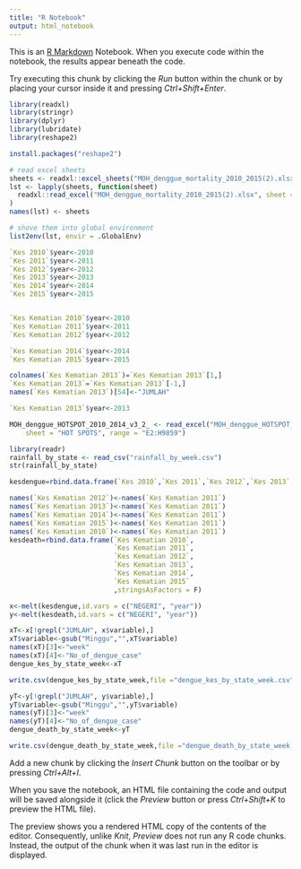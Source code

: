 ```yaml
---
title: "R Notebook"
output: html_notebook
---
```


This is an [R Markdown](http://rmarkdown.rstudio.com) Notebook. When you execute code within the notebook, the results appear beneath the code. 

Try executing this chunk by clicking the *Run* button within the chunk or by placing your cursor inside it and pressing *Ctrl+Shift+Enter*. 




```r
library(readxl)
library(stringr)
library(dplyr)
library(lubridate)
library(reshape2)
```

```r
install.packages("reshape2")
```

```r


# read excel sheets
sheets <- readxl::excel_sheets("MOH_denggue_mortality_2010_2015(2).xlsx")
lst <- lapply(sheets, function(sheet) 
  readxl::read_excel("MOH_denggue_mortality_2010_2015(2).xlsx", sheet = sheet, skip = 2)
)
names(lst) <- sheets

# shove them into global environment
list2env(lst, envir = .GlobalEnv)
```

```r
`Kes 2010`$year<-2010
`Kes 2011`$year<-2011
`Kes 2012`$year<-2012
`Kes 2013`$year<-2013
`Kes 2014`$year<-2014
`Kes 2015`$year<-2015


`Kes Kematian 2010`$year<-2010
`Kes Kematian 2011`$year<-2011
`Kes Kematian 2012`$year<-2012

`Kes Kematian 2014`$year<-2014
`Kes Kematian 2015`$year<-2015

colnames(`Kes Kematian 2013`)=`Kes Kematian 2013`[1,]
`Kes Kematian 2013`=`Kes Kematian 2013`[-1,]
names(`Kes Kematian 2013`)[54]<-"JUMLAH"

`Kes Kematian 2013`$year<-2013
```



```r
MOH_denggue_HOTSPOT_2010_2014_v3_2_ <- read_excel("MOH_denggue_HOTSPOT_2010_2014_v3(2).xlsx", 
    sheet = "HOT SPOTS", range = "E2:H9859")
```

```r
library(readr)
rainfall_by_state <- read_csv("rainfall_by_week.csv")
str(rainfall_by_state)
```

```r
kesdengue=rbind.data.frame(`Kes 2010`,`Kes 2011`,`Kes 2012`,`Kes 2013`,`Kes 2014`,`Kes 2015`,stringsAsFactors = F)


```

```r
names(`Kes Kematian 2012`)<-names(`Kes Kematian 2011`)
names(`Kes Kematian 2013`)<-names(`Kes Kematian 2011`)
names(`Kes Kematian 2014`)<-names(`Kes Kematian 2011`)
names(`Kes Kematian 2015`)<-names(`Kes Kematian 2011`)
names(`Kes Kematian 2010`)<-names(`Kes Kematian 2011`)
kesdeath=rbind.data.frame(`Kes Kematian 2010`,
                          `Kes Kematian 2011`,
                          `Kes Kematian 2012`,
                          `Kes Kematian 2013`,
                          `Kes Kematian 2014`,
                          `Kes Kematian 2015`
                          ,stringsAsFactors = F)

```

```r
x<-melt(kesdengue,id.vars = c("NEGERI", "year"))
y<-melt(kesdeath,id.vars = c("NEGERI", "year"))
```

```r
xT<-x[!grepl("JUMLAH", x$variable),]
xT$variable<-gsub("Minggu","",xT$variable)
names(xT)[3]<-"week"
names(xT)[4]<-"No_of_dengue_case"
dengue_kes_by_state_week<-xT

write.csv(dengue_kes_by_state_week,file ="dengue_kes_by_state_week.csv" ,row.names = F, na=" ")

```

```r
yT<-y[!grepl("JUMLAH", y$variable),]
yT$variable<-gsub("Minggu","",yT$variable)
names(yT)[3]<-"week"
names(yT)[4]<-"No_of_dengue_case"
dengue_death_by_state_week<-yT

write.csv(dengue_death_by_state_week,file ="dengue_death_by_state_week.csv" ,row.names = F)
```



Add a new chunk by clicking the *Insert Chunk* button on the toolbar or by pressing *Ctrl+Alt+I*.

When you save the notebook, an HTML file containing the code and output will be saved alongside it (click the *Preview* button or press *Ctrl+Shift+K* to preview the HTML file).

The preview shows you a rendered HTML copy of the contents of the editor. Consequently, unlike *Knit*, *Preview* does not run any R code chunks. Instead, the output of the chunk when it was last run in the editor is displayed.
